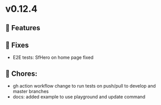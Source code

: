 
<Meta title="Releases/v0.12.x - Latest/v0.12.4 - Latest/Change log" />

# v0.12.4

## 🚀 Features


## 🐛 Fixes

- E2E tests: SfHero on home page fixed

## 🧹 Chores:

- gh action workflow change to run tests on push/pull to develop and master branches
- docs: added example to use playground and update command